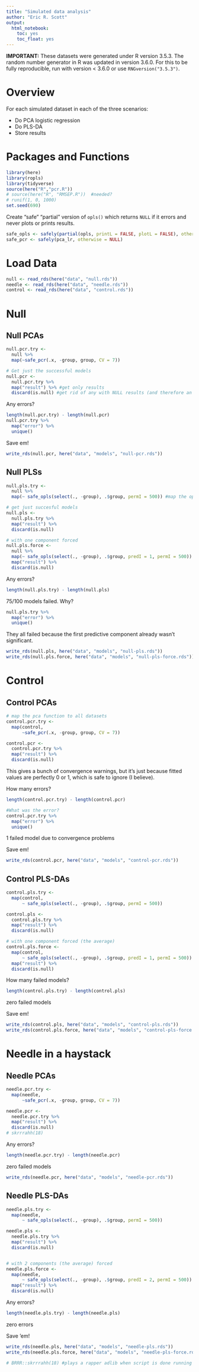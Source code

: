 ```yaml
---
title: "Simulated data analysis"
author: "Eric R. Scott"
output: 
  html_notebook: 
    toc: yes
    toc_float: yes
---
```


**IMPORTANT:** These datasets were generated under R version 3.5.3.  The random number generator in R was updated in version 3.6.0.  For this to be fully reproducible, run with version < 3.6.0 or use `RNGversion("3.5.3")`. 

# Overview
For each simulated dataset in each of the three scenarios:

- Do PCA logistic regression
- Do PLS-DA
- Store results
  

# Packages and Functions

```r
library(here)
library(ropls)
library(tidyverse)
source(here("R","pcr.R"))
# source(here("R", "RMSEP.R"))  #needed?
# runif(1, 0, 1000)
set.seed(690)
```

Create "safe" "partial" version of `opls()` which returns `NULL` if it errors and never plots or prints results.

```r
safe_opls <- safely(partial(opls, printL = FALSE, plotL = FALSE), otherwise = NULL)
safe_pcr <- safely(pca_lr, otherwise = NULL)
```

# Load Data

```r
null <- read_rds(here("data", "null.rds"))
needle <- read_rds(here("data", "needle.rds"))
control <- read_rds(here("data", "control.rds"))
```


# Null

## Null PCAs

```r
null.pcr.try <- 
  null %>% 
  map(~safe_pcr(.x, -group, group, CV = 7))

# Get just the successful models
null.pcr <-
  null.pcr.try %>%
  map("result") %>% #get only results
  discard(is.null) #get rid of any with NULL results (and therefore an error)
```

Any errors?

```r
length(null.pcr.try) - length(null.pcr)
null.pcr.try %>% 
  map("error") %>%
  unique()
```

Save em!

```r
write_rds(null.pcr, here("data", "models", "null-pcr.rds"))
```

## Null PLSs

```r
null.pls.try <-
  null %>% 
  map(~ safe_opls(select(., -group), .$group, permI = 500)) #map the opls

# get just succesful models
null.pls <-
  null.pls.try %>% 
  map("result") %>% 
  discard(is.null) 

# with one component forced
null.pls.force <-
  null %>% 
  map(~ safe_opls(select(., -group), .$group, predI = 1, permI = 500)) %>% 
  map("result") %>% 
  discard(is.null)
```

Any errors?

```r
length(null.pls.try) - length(null.pls)
```

75/100 models failed.  Why?

```r
null.pls.try %>% 
  map("error") %>%
  unique()
```

They all failed because the first predictive component already wasn't significant.

```r
write_rds(null.pls, here("data", "models", "null-pls.rds"))
write_rds(null.pls.force, here("data", "models", "null-pls-force.rds"))
```

# Control

## Control PCAs

```r
# map the pca function to all datasets
control.pcr.try <-
  map(control,
      ~safe_pcr(.x, -group, group, CV = 7))

control.pcr <-
  control.pcr.try %>%
  map("result") %>% 
  discard(is.null)
```

This gives a bunch of convergence warnings, but it's just because fitted values are perfectly 0 or 1, which is safe to ignore (I believe).

How many errors? 

```r
length(control.pcr.try) - length(control.pcr)

#What was the error?
control.pcr.try %>% 
  map("error") %>% 
  unique()
```

1 failed model due to convergence problems

Save em!

```r
write_rds(control.pcr, here("data", "models", "control-pcr.rds"))
```


## Control PLS-DAs

```r
control.pls.try <-
  map(control,
      ~ safe_opls(select(., -group), .$group, permI = 500))

control.pls <-
  control.pls.try %>% 
  map("result") %>% 
  discard(is.null) 

# with one component forced (the average)
control.pls.force <-
  map(control,
      ~ safe_opls(select(., -group), .$group, predI = 1, permI = 500)) %>% 
  map("result") %>% 
  discard(is.null) 
```

How many failed models?

```r
length(control.pls.try) - length(control.pls)
```

zero failed models

Save em!

```r
write_rds(control.pls, here("data", "models", "control-pls.rds"))
write_rds(control.pls.force, here("data", "models", "control-pls-force.rds"))
```

# Needle in a haystack

## Needle PCAs

```r
needle.pcr.try <-
  map(needle,
      ~safe_pcr(.x, -group, group, CV = 7))

needle.pcr <-
  needle.pcr.try %>% 
  map("result") %>% 
  discard(is.null)
# skrrrahh(18)
```

Any errors?

```r
length(needle.pcr.try) - length(needle.pcr)
```

zero failed models 

```r
write_rds(needle.pcr, here("data", "models", "needle-pcr.rds"))
```

## Needle PLS-DAs

```r
needle.pls.try <-
  map(needle,
      ~ safe_opls(select(., -group), .$group, permI = 500))

needle.pls <-
  needle.pls.try %>% 
  map("result") %>% 
  discard(is.null) 


# with 2 components (the average) forced
needle.pls.force <-
  map(needle,
      ~ safe_opls(select(., -group), .$group, predI = 2, permI = 500)) %>% 
  map("result") %>% 
  discard(is.null)
```

Any errors?

```r
length(needle.pls.try) - length(needle.pls)
```

zero errors

Save 'em!

```r
write_rds(needle.pls, here("data", "models", "needle-pls.rds"))
write_rds(needle.pls.force, here("data", "models", "needle-pls-force.rds"))
```

```r
# BRRR::skrrrahh(18) #plays a rapper adlib when script is done running :)
```

